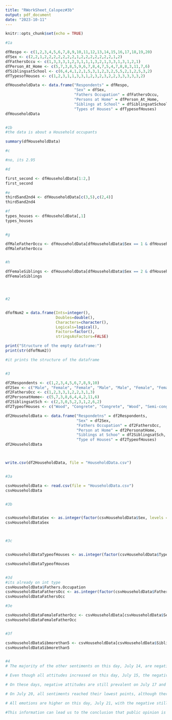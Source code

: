 ```yaml
---
title: "RWorkSheet_Calopez#3b"
output: pdf_document
date: "2023-10-11"
---
```


```r
knitr::opts_chunk$set(echo = TRUE)
```

```r

#1a

dfRespo <- c(1,2,3,4,5,6,7,8,9,10,11,12,13,14,15,16,17,18,19,20)
dfSex <- c(2,2,1,2,2,2,2,2,2,2,1,2,2,2,2,2,2,2,1,2)
dfFathersOccu <- c(1,3,3,3,1,2,3,1,1,1,3,2,1,3,3,1,3,1,2,1)
dfPerson_At_Home <- c(5,7,3,8,5,9,6,7,8,4,7,5,4,7,8,8,3,11,7,6)
dfSiblingsatSchool <- c(6,4,4,1,2,1,5,3,1,2,3,2,5,5,2,1,2,5,3,2)
dfTypesofHouses <- c(1,2,3,1,1,3,3,1,2,3,2,3,2,2,3,3,3,3,3,2)

dfHouseholdData <- data.frame("Respondents" = dfRespo,
                              "Sex" = dfSex,
                              "Fathers Occupation" = dfFathersOccu,
                              "Persons at Home" = dfPerson_At_Home,
                              "Siblings at School" = dfSiblingsatSchool,
                              "Types of Houses" = dfTypesofHouses)
dfHouseholdData


#1b
#the data is about a Household occupants

summary(dfHouseholdData)

#c

#no, its 2.95

#d

first_second <- dfHouseholdData[1:2,]
first_second

#e
third5and2nd4 <- dfHouseholdData[c(3,5),c(2,4)]
third5and2nd4

#f
types_houses <- dfHouseholdData[,1]
types_houses


#g

dfMaleFatherOccu <- dfHouseholdData[dfHouseholdData$Sex == 1 & dfHouseholdData$Fathers.Occupation == 1, c(2,3)]
dfMaleFatherOccu


#h

dfFemaleSiblings <- dfHouseholdData[dfHouseholdData$Sex == 2 & dfHouseholdData$Siblings.at.School >= 5, c(2,5) ]
dfFemaleSiblings




#2


dfofNum2 = data.frame(Ints=integer(),
                      Doubles=double(),
                      Characters=character(),
                      Logicals=logical(),
                      Factors=factor(),
                      stringsAsFactors=FALSE)

print("Structure of the empty dataframe:")
print(str(dfofNum2))

#it prints the structure of the dataframe


#3

df2Respondents <- c(1,2,3,4,5,6,7,8,9,10)
df2Sex <- c("Male", "Female", "Female", "Male", "Male", "Female", "Female", "Male","Female", "Male")
df2FathersOcc <- c(1,2,3,3,1,2,2,3,1,3)
df2PersonatHome<- c(5,7,3,8,6,4,4,2,11,6)
df2SiblingsatSch <- c(2,3,0,5,2,3,1,2,6,2)
df2TypeofHouses <- c("Wood", "Congrete", "Congrete", "Wood", "Semi-congrete", "Semi-congrete", "Wood", "Semi-congrete", "Semi-congrete", "Congrete")

df2HouseholdData <- data.frame("Respondetns" = df2Respondents,
                               "Sex" = df2Sex,
                               "Fathers Occupation" = df2FathersOcc,
                               "Person at Home" = df2PersonatHome,
                               "Siblings at Schoo" = df2SiblingsatSch,
                               "Type of Houses" = df2TypeofHouses)
df2HouseholdData



write.csv(df2HouseholdData, file = "HouseholdData.csv")


#3a

csvHouseholdData <- read.csv(file = "HouseholdData.csv")
csvHouseholdData


#3b


csvHouseholdDataSex <- as.integer(factor(csvHouseholdData$Sex, levels = c("Male", "Female")))
csvHouseholdDataSex



#3c


csvHouseholdDataTypeofHouses <- as.integer(factor(csvHouseholdData$Type.of.Houses, levels = c("Wood", "Congrete","Semi-congrete")))

csvHouseholdDataTypeofHouses


#3d
#its already on int type
csvHouseholdData$Fathers.Occupation
csvHouseholdDataFathersOcc <- as.integer(factor(csvHouseholdData$Fathers.Occupation, levels = c("")))
csvHouseholdDataFathersOcc

#3e

csvHouseholdDataFemaleFatherOcc <- csvHouseholdData[csvHouseholdData$Sex == "Female" & csvHouseholdData$Fathers.Occupation == 2, c(3,4)]
csvHouseholdDataFemaleFatherOcc


#3f

csvHouseholdDataSibmorethan5 <- csvHouseholdData[csvHouseholdData$Siblings.at.Schoo >= 5 , c(2,6)]
csvHouseholdDataSibmorethan5


#4
# The majority of the other sentiments on this day, July 14, are negative. This indicates that some subjects or occurrences generated negative attitude on that particular day.

# Even though all attitudes increased on this day, July 15, the negative sentiment is still at its greatest level. This suggests that something happened on that day that sparked unfavorable feelings.

# On these days, negative attitudes are still prevalent on July 17 and July 18, but neutral and positive sentiments are largely unchanged.

# On July 20, all sentiments reached their lowest points, although there were still more negative feelings among the others. This indicates that nothing happened on that day.

# All emotions are higher on this day, July 21, with the negative still dominating. This could imply that on that particular day, something happened that prompted people to react negatively.

#This information can lead us to the conclusion that public opinion is subject to outside influences and changes over time.


```